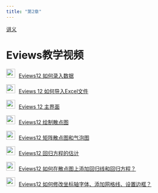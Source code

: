 ```yaml
---
title: "第2章"
---
```


[讲义](https://lizongzhang.github.io/ee4/chap2.html)

# Eviews教学视频

<img src="img/video.png" style="width: 24px; height: 24px;margin-right: 10px">[Eviews12 如何录入数据](https://www.bilibili.com/video/BV1e24y1o7Ac)

<img src="img/video.png" style="width: 24px; height: 24px;margin-right: 10px">[Eviews 12 如何导入Excel文件](https://www.bilibili.com/video/BV1KP411p7WM)

<img src="img/video.png" style="width: 24px; height: 24px;margin-right: 10px">[Eviews 12 主界面](https://www.bilibili.com/video/BV1gg411m7JP)
    
<img src="img/video.png" style="width: 24px; height: 24px;margin-right: 10px">[Eviews12 绘制散点图](https://www.bilibili.com/video/BV1Yt4y1P7zf)


<img src="img/video.png" style="width: 24px; height: 24px;margin-right: 10px">[Eviews12  矩阵散点图和气泡图](https://www.bilibili.com/video/BV1K14y187Hh) 

<img src="img/video.png" style="width: 24px; height: 24px;margin-right: 10px">[Eviews12  回归方程的估计](https://www.bilibili.com/video/BV1Ge411T7cV) 

<img src="img/video.png" style="width: 24px; height: 24px;margin-right: 10px">[Eviews12 如何在散点图上添加回归线和回归方程？](https://www.bilibili.com/video/BV1ge4y1B7Cj)

<img src="img/video.png" style="width: 24px; height: 24px;margin-right: 10px">[Eviews12 如何修改坐标轴字体、添加网格线、设置边框？](https://www.bilibili.com/video/BV1YG411J7Je)  

